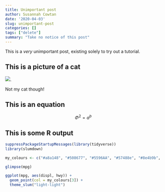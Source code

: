 ```yaml
---
title: Unimportant post
author: Susannah Cowtan
date: '2020-04-03'
slug: unimportant-post
categories: []
tags: ["delete"]
summary: "Take no notice of this post"
---
```

This is a *very* unimportant post, existing solely to try out 
a tutorial.

## This is a picture of a cat

![](https://placekitten.com/200/400).

Not my cat though!

## This is an equation

$$
\Phi^2 = a^b
$$

## This is some R output

```r
suppressPackageStartupMessages(library(tidyverse))
library(slumdown)
```

```r
my_colours <- c("#a8a148", "#508677", "#5596AA", "#57488e", "#8e4b9b", "#aa5099")
```


```r
glimpse(mpg)
```

```r
ggplot(mpg, aes(displ, hwy)) +
  geom_point(col = my_colours[3]) +
  theme_slum("light-light")
```

